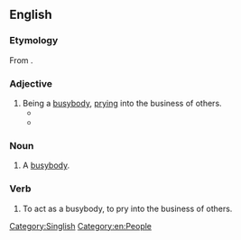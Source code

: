 ==English==

===Etymology===
From {{etyl|nan|en}} {{zh-l|雞婆/鸡婆/家婆|tr=ke-pô|to be a busybody; meddlesome}}.

===Adjective===
{{en-adj}}

# Being a [[busybody]], [[prying]] into the business of others.
#* {{quote-newsgroup|date=2003-12-13|author=Kaypoh|title=SIA air rage passanger ordered to pay diversion cost|newsgroup=soc.culture.malaysia|passage=Hey hey two different matters okay? Our SM already paid so why you so '''kaypoh'''?|url=https://groups.google.com/forum/m/#!search/kaypoh/soc.culture.malaysia/G2Uf-Yrzcfc}}
#* {{quote-newsgroup|date=1898-04-04|newsgroup=sg.singnet.marketplace|author=Hung Wei Lo|title=KAREN WONG (SHELL Spore)of Blk 99 Old Airport Rd #10-203|passage=You fucking '''kaypoh''' asshole - what do you think you are - official policeman of SCS?}}

===Noun===
{{en-noun}}

# {{lb|en|Singapore}} A [[busybody]].

===Verb===
{{en-verb}}

# {{lb|en|Singapore|informal}} To act as a busybody, to pry into the business of others.

[[Category:Singlish]]
[[Category:en:People]]